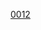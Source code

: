 {{familytree/start|style = font-size:80%}}
{{familytree|border = 0|boxstyle = text-align:left| | | | | |,| 額田 | |額田 = {{link-ja|額田大中彥皇子|額田大中彦皇子|額田大中彥皇子}}}}
{{familytree|border = 0|boxstyle = text-align:left| | | | | |)| 大山 | | | | | | | | | | | | |,| 手白 | |大山 = {{tsl|ja|大山守皇子}}|手白 = [[手白香皇女]]<br/>（繼体天皇后）}}
{{familytree|border = 0|boxstyle = text-align:left| | | | | |)| 去來 | | | | | | | | |,| 飯豐 |)| 橘仲 | |去來 = [[去來眞稚皇子]]|飯豐 = [[飯豐青皇女|'''飯豐靑尊'''<br />（'''飯豐天皇'''）<br />（飯豐女王）<br />（忍海部女王）<br />（飯豐靑皇女）]]|橘仲 = [[橘仲皇女]]<br />（[[宣化天皇]]后）}}
{{familytree|border = 0|boxstyle = text-align:left| |-| 應神 |+| 仁徳 |v| 履中 |v| 市邊 |+| 仁賢 |+| 武烈 | |應神 = '''(15)[[應神天皇]]'''|仁徳 = '''(16)[[仁德天皇]]'''|履中 = '''(17)[[履中天皇]]'''|市邊 = [[市邊押磐皇子]]|仁賢 = '''(24)[[仁賢天皇]]'''|武烈 = '''(25)[[武烈天皇]]'''}}
{{familytree|border = 0|boxstyle = text-align:left| | | | | |)| 菟道 |)| 住吉 |)| 御馬 |`| 顯宗 |`| 春日 | |菟道 = {{tsl|ja|菟道稚郎子|菟道稚郎子皇子}}|住吉 = {{tsl|ja|住吉仲皇子}}|御馬 = {{link-ja|御馬皇子}}|顯宗 = '''(23)[[顯宗天皇]]'''|春日 = [[春日山田皇女]]<br />（[[安閑天皇]]后）}}
{{familytree|border = 0|boxstyle = text-align:left| | | | | |)| 矢田 |!| | | |)| 靑海 | |矢田 = [[矢田皇女]]<br />（仁徳天皇后）|靑海 = [[飯豐青皇女|靑海皇女<br />（飯豐皇女）]]}}
{{familytree|border = 0|boxstyle = text-align:left| | | | | |)| 雌鳥 |!| | | |`| 中磯 | |雌鳥 = {{link-ja|雌鳥皇女}}<br />（隼總別皇子妃）|中磯 = [[中磯皇女]]<br />（安康天皇后）}}
{{familytree|border = 0|boxstyle = text-align:left| | | | | |!| | | |)| 反正 |-| 高部 | |反正 = '''(18)[[反正天皇]]'''|高部 = [[高部皇子]]}}
{{familytree|border = 0|boxstyle = text-align:left| | | | | |!| | | |)| 允恭 |v| 木梨 | |允恭 = '''(19)[[允恭天皇]]'''|木梨 = [[木梨輕皇子]]}}
{{familytree|border = 0|boxstyle = text-align:left| | | | | |!| | | |!| | | |)| 名形 | |名形 = [[名形大娘皇女]]}}
{{familytree|border = 0|boxstyle = text-align:left| | | | | |!| | | |!| | | |)| 黒彥 | |黒彥 = {{tsl|ja|坂合黒彦皇子|境黒彥皇子}}}}
{{familytree|border = 0|boxstyle = text-align:left| | | | | |!| | | |!| | | |)| 安康 | |安康 = '''(20)[[安康天皇]]'''}}
{{familytree|border = 0|boxstyle = text-align:left| | | | | |!| | | |!| | | |)| 輕娘 | |輕娘 = [[輕大娘皇女]]<br />（木梨輕皇子妃）}}
{{familytree|border = 0|boxstyle = text-align:left| | | | | |!| | | |!| | | |)| 白彥 |,| 磐城 |-| 丘稚 |.| |白彥 = {{tsl|ja|八釣白彦皇子|八釣白彥皇子}}|磐城 = {{tsl|ja|磐城皇子|磐城皇子|磐城皇子（磐城王）}}<br /><small>（或云允恭天皇之子）</small>|丘稚 = [[丘稚子王]]}}
{{familytree|border = 0|boxstyle = text-align:left| | | | | |!| | | |!| | | |`| 雄略 |+| 清寧 |,|-|-|-|'| |雄略 = '''(21)[[雄略天皇]]'''|清寧 = '''(22)[[清寧天皇]]'''}}
{{familytree|border = 0|boxstyle = text-align:left| | | | | |!| | | |!| | | | | | | |)| 稚足 |`| 難波 | |稚足 = [[稚足姬皇女]]<br />（[[齋王]]）|難波 = [[難波小野王]]<br />（顕宗天皇后）}}
{{familytree|border = 0|boxstyle = text-align:left| | | | | |!| | | |)| 大草 |-| 眉輪 |)| 星川 | |大草 = {{tsl|ja|大草香皇子}}|眉輪 = {{tsl|ja|眉輪王}}|星川 = {{tsl|ja|星川稚宮皇子}}}}
{{familytree|border = 0|boxstyle = text-align:left| | | | | |!| | | |`| 幡梭 | | | | |`| 春日 | |幡梭 = [[幡梭皇女]]<br />（履中天皇后）<br />（雄略天皇后）|春日 = [[春日大娘皇女|春日大娘皇女<br />（春日娘子）]]<br />（仁賢天皇后）<br />（武烈天皇后）}}
{{familytree|border = 0|boxstyle = text-align:left| | | | | |)| 稚野 |v| 大大 |v| 弘斐 |-| 彥主 |-| 大迹 |-| |稚野 = [[稚渟毛二派皇子|（息長）稚渟毛二派皇子]]|大大 = [[大大迹王|（息長）大大迹王]]|弘斐 = [[弘斐王|（息長）弘斐王]]|彥主=[[彥主人王|（息長）彥主人王]]|大迹 = [[繼體天皇|（三國）男大迹王<br />（'''(26)繼體天皇'''）]]<br />〔[[三國氏]]〕}}
{{familytree|border = 0|boxstyle = text-align:left| | | | | |`| 隼總 |)| 忍坂 |`| 阿居 |-| 眞手 |-| 廣姬 | |隼總 = {{tsl|ja|隼別皇子|隼總別皇子}}|忍坂 = [[忍坂大中姬|（息長）忍坂大中姬]]<br/>（允恭天皇后）|阿居 = [[阿居乃王|（息長）阿居乃王]]|眞手 = {{link-ja|息長眞手王|息長真手王|（息長）眞手王}}<br />〔{{tsl|ja|息長氏}}〕|廣姬 = [[廣姬|（息長）廣姬]]<br />（[[敏達天皇]]后）}}
{{familytree|border = 0|boxstyle = text-align:left| | | | | | | | | |`| 衣通 | |衣通 = [[衣通郎姬|（息長）弟姬<br />（衣通郎姬、衣通姬）]]<br />（允恭天皇妃）}}
{{familytree/end}}

<noinclude>
[[Category:日本皇室世系|0012]]

</noinclude>